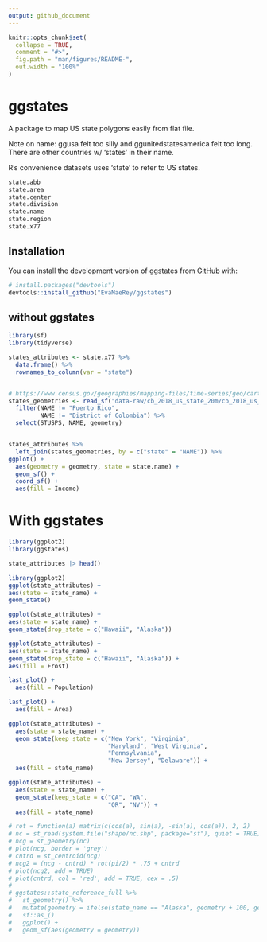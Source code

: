 ```yaml
---
output: github_document
---
```


<!-- README.md is generated from README.Rmd. Please edit that file -->

```r
knitr::opts_chunk$set(
  collapse = TRUE,
  comment = "#>",
  fig.path = "man/figures/README-",
  out.width = "100%"
)
```

# ggstates

A package to map US state polygons easily from flat file. 

Note on name: ggusa felt too silly and ggunitedstatesamerica felt too long. There are other countries w/ 'states' in their name.

R's convenience datasets uses 'state' to refer to US states.

```r
state.abb
state.area
state.center
state.division
state.name
state.region
state.x77
```

<!-- badges: start -->
<!-- badges: end -->


## Installation

You can install the development version of ggstates from [GitHub](https://github.com/) with:

``` r
# install.packages("devtools")
devtools::install_github("EvaMaeRey/ggstates")
```

## without ggstates

```r
library(sf)
library(tidyverse)

states_attributes <- state.x77 %>% 
  data.frame() %>% 
  rownames_to_column(var = "state")


# https://www.census.gov/geographies/mapping-files/time-series/geo/carto-boundary-file.html
states_geometries <- read_sf("data-raw/cb_2018_us_state_20m/cb_2018_us_state_20m.shp") %>%   
  filter(NAME != "Puerto Rico",
         NAME != "District of Colombia") %>% 
  select(STUSPS, NAME, geometry)


states_attributes %>% 
  left_join(states_geometries, by = c("state" = "NAME")) %>% 
ggplot() + 
  aes(geometry = geometry, state = state.name) +
  geom_sf() + 
  coord_sf() + 
  aes(fill = Income)
```

# With ggstates
 
```r
library(ggplot2)
library(ggstates)

state_attributes |> head()

library(ggplot2)
ggplot(state_attributes) +
aes(state = state_name) +
geom_state()

ggplot(state_attributes) +
aes(state = state_name) +
geom_state(drop_state = c("Hawaii", "Alaska"))

ggplot(state_attributes) +
aes(state = state_name) +
geom_state(drop_state = c("Hawaii", "Alaska")) +
aes(fill = Frost)

last_plot() + 
  aes(fill = Population)

last_plot() + 
  aes(fill = Area)

ggplot(state_attributes) +
  aes(state = state_name) +
  geom_state(keep_state = c("New York", "Virginia", 
                            "Maryland", "West Virginia",
                            "Pennsylvania",
                            "New Jersey", "Delaware")) + 
  aes(fill = state_name)

ggplot(state_attributes) +
  aes(state = state_name) +
  geom_state(keep_state = c("CA", "WA", 
                            "OR", "NV")) + 
  aes(fill = state_name)

# rot = function(a) matrix(c(cos(a), sin(a), -sin(a), cos(a)), 2, 2)
# nc = st_read(system.file("shape/nc.shp", package="sf"), quiet = TRUE)
# ncg = st_geometry(nc)
# plot(ncg, border = 'grey')
# cntrd = st_centroid(ncg)
# ncg2 = (ncg - cntrd) * rot(pi/2) * .75 + cntrd
# plot(ncg2, add = TRUE)
# plot(cntrd, col = 'red', add = TRUE, cex = .5)
# 
# ggstates::state_reference_full %>% 
#   st_geometry() %>% 
#   mutate(geometry = ifelse(state_name == "Alaska", geometry + 100, geometry)) %>% 
#   sf::as_()
#   ggplot() + 
#   geom_sf(aes(geometry = geometry))

```
